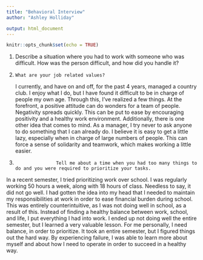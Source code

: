 ```yaml
---
title: "Behavioral Interview"
author: "Ashley Holliday"

output: html_document
---
```


```r
knitr::opts_chunk$set(echo = TRUE)
```

1.    Describe a situation where you had to work with someone who was difficult.  How was the person difficult, and how did you handle it?

	

2.     What are your job related values?

	I currently, and have on and off, for the past 4 years, managed a country club. I enjoy what I do, but I have found it difficult to be in charge of people my own age. Through this, I’ve realized a few things. 
	At the forefront, a positive attitude can do wonders for a team of people. Negativity spreads quickly. This can be put to ease by encouraging positivity and a healthy work environment. 
	Additionally, there is one other idea that comes to mind. As a manager, I try never to ask anyone to do something that I can already do. I believe it is easy to get a little lazy, especially when in charge of large numbers of people. This can force a sense of solidarity and teamwork, which makes working a little easier. 


3.                    Tell me about a time when you had too many things to do and you were required to prioritize your tasks.

In a recent semester, I tried prioritizing work over school. I was regularly working 50 hours a week, along with 18 hours of class. Needless to say, it did not go well. I had gotten the idea into my head that I needed to maintain my responsibilities at work in order to ease financial burden during school. This was entirely counterintuitive, as I was not doing well in school, as a result of this. Instead of finding a healthy balance between work, school, and life, I put everything I had into work. 
I ended up not doing well the entire semester, but I learned a very valuable lesson. For me personally, I need balance, in order to prioritize. It took an entire semester, but I figured things out the hard way. By experiencing failure, I was able to learn more about myself and about how I need to operate in order to succeed in a healthy way. 
